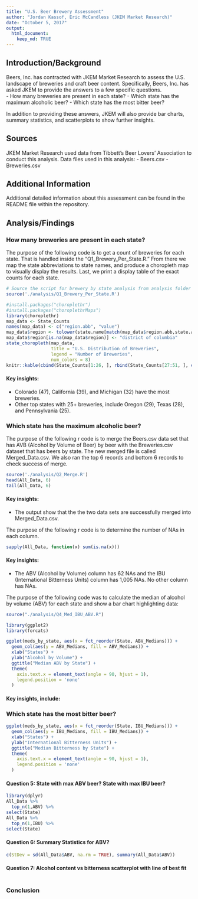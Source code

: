 ```yaml
---
title: "U.S. Beer Brewery Assessment"
author: "Jordan Kassof, Eric McCandless (JKEM Market Research)"
date: "October 5, 2017"
output: 
  html_document:
    keep_md: TRUE
---
```


## Introduction/Background

Beers, Inc. has contracted with JKEM Market Research to assess the U.S. landscape of breweries and craft beer content.  Specifically, Beers, Inc. has asked JKEM to provide the answers to a few specific questions.  
- How many breweries are present in each state?
- Which state has the maximum alcoholic beer?
- Which state has the most bitter beer?   

In addition to providing these answers, JKEM will also provide bar charts, summary statistics, and scatterplots to show further insights.  


## Sources


JKEM Market Research used data from Tibbett's Beer Lovers' Association to conduct this analysis.  Data files used in this analysis:
- Beers.csv
- Breweries.csv


## Additional Information


Additional detailed information about this assessment can be found in the README file within the repository.  


## Analysis/Findings

### How many breweries are present in each state?

The purpose of the following code is to get a count of breweries for each state. That is handled inside the "Q1_Brewery_Per_State.R." From there we map the state abbreviations to state names, and produce a choropleth map to visually display the results. Last, we print a display table of the exact counts for each state.
```r
# Source the script for brewery by state analysis from analysis folder
source('./analysis/Q1_Brewery_Per_State.R')

#install.packages("choroplethr")
#install.packages("choroplethrMaps")
library(choroplethr)
map_data <- State_Counts
names(map_data) <- c("region.abb", "value")
map_data$region <- tolower(state.name[match(map_data$region.abb,state.abb)])
map_data$region[is.na(map_data$region)] <- "district of columbia"
state_choropleth(map_data,
                 title = "U.S. Distribution of Breweries",
                 legend = "Number of Breweries",
                 num_colors = 8)
knitr::kable(cbind(State_Counts[1:26, ], rbind(State_Counts[27:51, ], c("", ""))))
```


#### Key insights:  
- Colorado (47), California (39), and Michigan (32) have the most breweries.  
- Other top states with 25+ breweries, include Oregon (29), Texas (28), and Pennsylvania (25).  


### Which state has the maximum alcoholic beer?


The purpose of the following r code is to merge the Beers.csv data set that has AVB (Alcohol by Volume of Beer) by beer with the Breweries.csv dataset that has beers by state.  The new merged file is called Merged_Data.csv.  We also ran the top 6 records and bottom 6 records to check success of merge.

```r
source('./analysis/Q2_Merge.R')
head(All_Data, 6)
tail(All_Data, 6)
```


#### Key insights:
- The output show that the the two data sets are successfully merged into Merged_Data.csv.


The purpose of the following r code is to determine the number of NAs in each column.

```r
sapply(All_Data, function(x) sum(is.na(x)))    
```


#### Key insights:
- The ABV (Alcohol by Volume) column has 62 NAs and the IBU (International Bitterness Units) column has 1,005 NAs. No other column has NAs.


The purpose of the following code was to calculate the median of alcohol by volume (ABV) for each state and show a bar chart highlighting data: 

```r
source("./analysis/Q4_Med_IBU_ABV.R")

library(ggplot2)
library(forcats)

ggplot(meds_by_state, aes(x = fct_reorder(State, ABV_Medians))) +
  geom_col(aes(y = ABV_Medians, fill = ABV_Medians)) +
  xlab("States") +
  ylab("Alcohol by Volume") +
  ggtitle("Median ABV by State") +
  theme(
    axis.text.x = element_text(angle = 90, hjust = 1),
    legend.position = 'none'
  )
```



#### Key insights, include:



### Which state has the most bitter beer?  

```r
ggplot(meds_by_state, aes(x = fct_reorder(State, IBU_Medians))) +
  geom_col(aes(y = IBU_Medians, fill = IBU_Medians)) +
  xlab("States") +
  ylab("International Bitterness Units") +
  ggtitle("Median Bitterness by State") +
  theme(
    axis.text.x = element_text(angle = 90, hjust = 1),
    legend.position = 'none'
  )
```


#### Question 5: State with max ABV beer? State with max IBU beer?

```r
library(dplyr)
All_Data %>%
  top_n(1,ABV) %>%
select(State)
All_Data %>%
  top_n(1,IBU) %>%
select(State)
```

#### Question 6: Summary Statistics for ABV?

```r
c(StDev = sd(All_Data$ABV, na.rm = TRUE), summary(All_Data$ABV))
```

#### Question 7: Alcohol content vs bitterness scatterplot with line of best fit

```r


```



### Conclusion